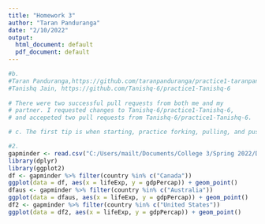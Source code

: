 ---
title: "Homework 3"
author: "Taran Panduranga"
date: "2/10/2022"
output:
  html_document: default
  pdf_document: default
---

```{r}

#b. 
#Taran Panduranga,https://github.com/taranpanduranga/practice1-taranpanduranga
#Tanishq Jain, https://github.com/Tanishq-6/practice1-Tanishq-6
  
# There were two successful pull requests from both me and my
# partner. I requested changes to Tanishq-6/practice1-Tanishq-6,
# and accepeted two pull requests from Tanishq-6/practice1-Tanishq-6.

# c. The first tip is when starting, practice forking, pulling, and pushing with a partner so that you   #can see there screen as changes are being made. Secondly, it would be prudent to take a moment to #understand how your work is connected in the overall structure of git. The third tip is to keep #practicing to the point that there is a firm understanding of forking, pushing, and pulling from a #repository.

#2.
gapminder <- read.csv("C:/Users/mailt/Documents/College 3/Spring 2022/DS 202/gapminder-5060.csv")
library(dplyr)
library(ggplot2)
df <- gapminder %>% filter(country %in% c("Canada"))
ggplot(data = df, aes(x = lifeExp, y = gdpPercap)) + geom_point() 
dfaus <- gapminder %>% filter(country %in% c("Australia"))
ggplot(data = dfaus, aes(x = lifeExp, y = gdpPercap)) + geom_point()
df2 <- gapminder %>% filter(country %in% c("United States"))
ggplot(data = df2, aes(x = lifeExp, y = gdpPercap)) + geom_point()


```


